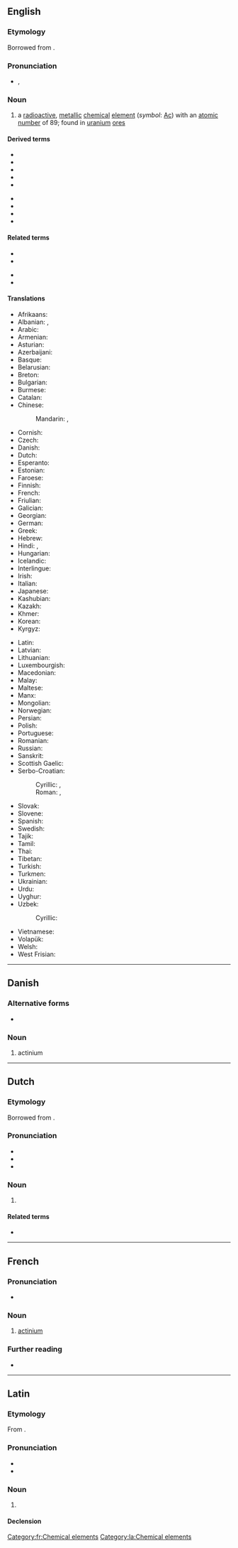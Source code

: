{{also|Actinium}}
==English==
{{elements|Ac|radium|Ra|thorium|Th}}

===Etymology===
Borrowed from {{bor|en|fr|actinium}}. {{confix|en|actin|ium}}

===Pronunciation===
* {{enPR|ăktĭn'ēəm}}, {{IPA|/ækˈtɪniəm/|lang=en}}

===Noun===
{{en-noun|-}}
{{wikipedia}}

# a [[radioactive]], [[metallic]] [[chemical]] [[element]] (''symbol'': [[Ac]]) with an [[atomic number]] of 89; found in [[uranium]] [[ore]]s

====Derived terms====
{{der-top}}
* {{l|en|actinide}}
* {{l|en|actinium A}}
* {{l|en|actinium B}}
* {{l|en|actinium C}}
* {{l|en|actinium fluoride}}
{{der-mid}}
* {{l|en|actinium series}}
* {{l|en|eka-actinium}}
* {{l|en|protactinium}}
* {{l|en|radioactinium}}
{{der-bottom}}

====Related terms====
{{rel-top}}
* {{l|en|actinism}}
* {{l|en|actino-}}
{{rel-mid}}
* {{l|en|actinoid}}
* {{l|en|actinon}}
{{rel-bottom}}

====Translations====
{{trans-top|chemical element}}
* Afrikaans: {{t+|af|aktinium}}
* Albanian: {{t|sq|aktin}}, {{t|sq|aktinium|m}}
* Arabic: {{t|ar|أَكْتِينْيُوم|m|tr=ʾaktinyum}}
* Armenian: {{t+|hy|ակտինիում}}
* Asturian: {{t|ast|actiniu|m}}
* Azerbaijani: {{t|az|aktinium}}
* Basque: {{t|eu|aktinioa}}
* Belarusian: {{t|be|актыній|m}}
* Breton: {{t+|br|aktiniom}}
* Bulgarian: {{t|bg|актиний|m}}
* Burmese: {{t|my|အက်တီနီယမ်}}
* Catalan: {{t+|ca|actini|m}}
* Chinese:
*: Mandarin: {{t+|cmn|錒}}, {{t+|cmn|锕|tr=ā}}
* Cornish: {{t|kw|actynyum}}
* Czech: {{t+|cs|aktinium|n}}
* Danish: {{t+|da|actinium}}
* Dutch: {{t+|nl|actinium|n}}
* Esperanto: {{t+|eo|aktinio}}
* Estonian: {{t+|et|aktiinium}}
* Faroese: {{t|fo|actinium}}
* Finnish: {{t+|fi|aktinium}}
* French: {{t+|fr|actinium|m}}
* Friulian: {{t|fur|atini}}
* Galician: {{t+|gl|actinio|m}}
* Georgian: {{t|ka|აქტინიუმი}}
* German: {{t+|de|Actinium|n}}
* Greek: {{t+|el|ακτίνιο|n}}
* Hebrew: {{t+|he|אַקְטִינְיוּם|m|tr=aktínyum}}
* Hindi: {{t|hi|एक्टिनियम}}, {{t|hi|एजातु}}
* Hungarian: {{t+|hu|aktínium}}
* Icelandic: {{t+|is|aktín}}
* Interlingue: {{t|ie|actinium}}
* Irish: {{t|ga|achtainiam|m}}
* Italian: {{t+|it|attinio|m}}
* Japanese: {{t+|ja|アクチニウム|tr=akuchiniumu}}
* Kashubian: {{t|csb|aktin}}
* Kazakh: {{t+|kk|актиний}}
* Khmer: {{t|km|អាក់ទីញ៉ូម}}
* Korean: {{t+|ko|악티늄}}
* Kyrgyz: {{t|ky|актиний}}
{{trans-mid}}
* Latin: {{t+|la|actinium|n}}
* Latvian: {{t|lv|aktīnijs}}
* Lithuanian: {{t+|lt|aktinis}}
* Luxembourgish: {{t|lb|Aktinium}}
* Macedonian: {{t|mk|актиниум|m}}
* Malay: {{t|ms|aktinium}}
* Maltese: {{t|mt|aktinjum}}
* Manx: {{t|gv|aghtinnium}}
* Mongolian: {{t+|mn|актини}}
* Norwegian: {{t+|no|actinium}}
* Persian: {{t+|fa|اکتینیم|tr=aktiniyom}}
* Polish: {{t+|pl|aktyn|m}}
* Portuguese: {{t+|pt|actínio|m}}
* Romanian: {{t+|ro|actiniu|n}}
* Russian: {{t+|ru|акти́ний|m}}
* Sanskrit: {{t|sa|एजातु|m}}
* Scottish Gaelic: {{t|gd|aictiniam}}
* Serbo-Croatian:
*: Cyrillic: {{t|sh|актинијум|m|sc=Cyrl}}, {{t|sh|актиниј|m|sc=Cyrl}}
*: Roman: {{t|sh|aktinijum|m}}, {{t+|sh|aktinij|m}}
* Slovak: {{t+|sk|aktínium|n}}
* Slovene: {{t+|sl|aktinij}}
* Spanish: {{t+|es|actinio|m}}
* Swedish: {{t+|sv|aktinium|n}}
* Tajik: {{t|tg|актиний}}
* Tamil: {{t+|ta|அக்டினியம்}}
* Thai: {{t|th|แอกทิเนียม}}
* Tibetan: {{t|bo|ཨེག་ཊི་ནིམ}}
* Turkish: {{t+|tr|aktinyum}}
* Turkmen: {{t|tk|aktiniý}}
* Ukrainian: {{t+|uk|актиній|m}}
* Urdu: {{t|ur|عیکٹنیئم}}
* Uyghur: {{t|ug|ئاكتىنىي}}
* Uzbek: {{t+|uz|aktiniy}}
*: Cyrillic: {{t+|uz|актиний}}
* Vietnamese: {{t|vi|actini}}
* Volapük: {{t+|vo|laktinin}}
* Welsh: {{t+|cy|actiniwm}}
* West Frisian: {{t|fy|actinium}}
{{trans-bottom}}

----

==Danish==

===Alternative forms===
* {{l|da|aktinium}}

===Noun===
{{da-noun}}

# actinium

----

==Dutch==
{{wikipedia|lang=nl}}
{{elements|Ac|radium|Ra|thorium|Th|lang=nl}}
===Etymology===
Borrowed from {{bor|nl|fr|actinium}}.

===Pronunciation===
* {{IPA|lang=nl|/ɑkˈti.ni.ʏm/}}
* {{audio|Nl-actinium.ogg|Audio|lang=nl}}
* {{hyphenation|lang=nl|ac|ti|ni|um }}

===Noun===
{{nl-noun|n|-|-}}

# {{l|en|actinium}} {{defdate|from ca. 1900}}

====Related terms====
* {{l|nl|actinide}}

----

==French==
{{wikipedia|lang=fr}}

===Pronunciation===
* {{fr-IPA}}

===Noun===
{{fr-noun|m|-}}

# [[#English|actinium]]

===Further reading===
* {{R:TLFi}}

[[Category:fr:Chemical elements]]

----

==Latin==
{{wikipedia|lang=la}}

===Etymology===
From {{der|la|grc|ἀκτίς|ἀκτίς, ἀκτῖν-|ray}}.

===Pronunciation===
* {{la-IPA|actīnium|eccl=yes}}
* {{audio|La-ecc-actinium.ogg|Audio (ecclesiastical)|lang=la}}

===Noun===
{{la-noun|actīnium|actīniī|n|second}}

# {{l|en|actinium}}

====Declension====
{{la-decl-2nd-N-ium|actīn}}

[[Category:la:Chemical elements]]